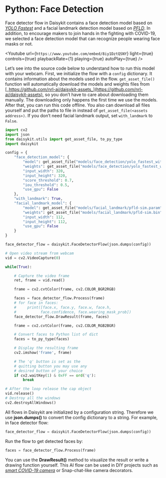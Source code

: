 
# Python: Face Detection

Face detector flow in Daisykit contains a face detection model based on
[_YOLO Fastest_](https://github.com/dog-qiuqiu/Yolo-Fastest) and a
facial landmark detection model based on
[_PFLD_](https://github.com/polarisZhao/PFLD-pytorch). In addition, to
encourage makers to join hands in the fighting with COVID-19, we
selected a face detection model that can recognize people wearing face
masks or not.

<Youtube
  url={`https://www.youtube.com/embed/8iy1DztQSNY`}
  light={true}
  controls={true}
  playbackRate={1}
  playing={true}
  autoPlay={true}
/>

Let’s see into the source code below to understand how to run this model
with your webcam. First, we initialize the flow with a `config`
dictionary. It contains information about the models used in the flow.
`get_asset_file()` function will automatically download the models
and weights files from
[_https://github.com/nrl-ai/daisykit-assets_](https://github.com/nrl-ai/daisykit-assets),
so you don’t have to care about downloading them manually. The
downloading only happens the first time we use the models. After that,
you can run this code offline. You also can download all files yourself
and put the paths to file in instead of `get_asset_file(<assets address>)`. If you don’t need facial landmark output, set
`with_landmark` to `False`.

```py
import cv2
import json
from daisykit.utils import get_asset_file, to_py_type
import daisykit

config = {
    "face_detection_model": {
        "model": get_asset_file("models/face_detection/yolo_fastest_with_mask/yolo-fastest-opt.param"),
        "weights": get_asset_file("models/face_detection/yolo_fastest_with_mask/yolo-fastest-opt.bin"),
        "input_width": 320,
        "input_height": 320,
        "score_threshold": 0.7,
        "iou_threshold": 0.5,
        "use_gpu": False
    },
    "with_landmark": True,
    "facial_landmark_model": {
        "model": get_asset_file("models/facial_landmark/pfld-sim.param"),
        "weights": get_asset_file("models/facial_landmark/pfld-sim.bin"),
        "input_width": 112,
        "input_height": 112,
        "use_gpu": False
    }
}

face_detector_flow = daisykit.FaceDetectorFlow(json.dumps(config))

# Open video stream from webcam
vid = cv2.VideoCapture(0)

while(True):

    # Capture the video frame
    ret, frame = vid.read()

    frame = cv2.cvtColor(frame, cv2.COLOR_BGR2RGB)

    faces = face_detector_flow.Process(frame)
    # for face in faces:
    #     print([face.x, face.y, face.w, face.h,
    #           face.confidence, face.wearing_mask_prob])
    face_detector_flow.DrawResult(frame, faces)

    frame = cv2.cvtColor(frame, cv2.COLOR_RGB2BGR)

    # Convert faces to Python list of dict
    faces = to_py_type(faces)

    # Display the resulting frame
    cv2.imshow('frame', frame)

    # The 'q' button is set as the
    # quitting button you may use any
    # desired button of your choice
    if cv2.waitKey(1) & 0xFF == ord('q'):
        break

# After the loop release the cap object
vid.release()
# Destroy all the windows
cv2.destroyAllWindows()
```

All flows in Daisykit are initialized by a configuration string.
Therefore we use **json.dumps()** to convert the config dictionary to a
string. For example, in face detector flow:

```py
face_detector_flow = daisykit.FaceDetectorFlow(json.dumps(config))
```

Run the flow to get detected faces by:

```py
faces = face_detector_flow.Process(frame)
```

You can use the **DrawResult()** method to visualize the result or write
a drawing function yourself. This AI flow can be used in DIY projects
such as [_smart COVID-19
camera_](https://github.com/vietanhdev/smart-face-mask-cam) or
Snap-chat-like camera decorators.
